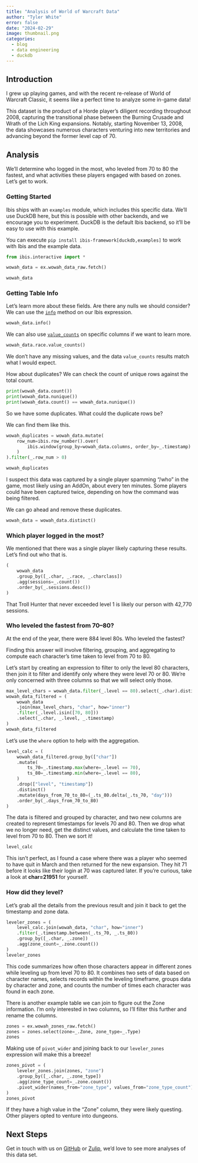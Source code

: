```yaml
---
title: "Analysis of World of Warcraft Data"
author: "Tyler White"
error: false
date: "2024-02-29"
image: thumbnail.png
categories:
  - blog
  - data engineering
  - duckdb
---
```


## Introduction

I grew up playing games, and with the recent re-release of World of Warcraft Classic,
it seems like a perfect time to analyze some in-game data!

This dataset is the product of a Horde player's diligent recording throughout 2008,
capturing the transitional phase between the Burning Crusade and Wrath of the Lich King
expansions. Notably, starting November 13, 2008, the data showcases numerous characters
venturing into new territories and advancing beyond the former level cap of 70.

## Analysis

We'll determine who logged in the most, who leveled from 70 to 80 the fastest, and
what activities these players engaged with based on zones. Let's get to work.

### Getting Started

Ibis ships with an `examples` module, which includes this specific data. We'll use DuckDB
here, but this is possible with other backends, and we encourage you to experiment.
DuckDB is the default Ibis backend, so it'll be easy to use with this example.

You can execute `pip install ibis-framework[duckdb,examples]` to work with Ibis and the
example data.

```python
from ibis.interactive import *

wowah_data = ex.wowah_data_raw.fetch()

wowah_data
```

### Getting Table Info

Let's learn more about these fields. Are there any nulls we should consider? We can
use the [`info`](../../reference/expression-tables.qmd#ibis.expr.types.relations.Table.info)
method on our Ibis expression.

```python
wowah_data.info()
```

We can also use [`value_counts`](../../reference/expression-generic.qmd#ibis.expr.types.generic.Column.value_counts)
on specific columns if we want to learn more.

```python
wowah_data.race.value_counts()
```

We don't have any missing values, and the data `value_counts` results match what I would
expect.

How about duplicates? We can check the count of unique rows against the total count.

```python
print(wowah_data.count())
print(wowah_data.nunique())
print(wowah_data.count() == wowah_data.nunique())
```

So we have some duplicates. What could the duplicate rows be?

We can find them like this.

```python
wowah_duplicates = wowah_data.mutate(
    row_num=ibis.row_number().over(
        ibis.window(group_by=wowah_data.columns, order_by=_.timestamp)
    )
).filter(_.row_num > 0)

wowah_duplicates
```

I suspect this data was captured by a single player spamming “/who” in the game, most
likely using an AddOn, about every ten minutes. Some players could
have been captured twice, depending on how the command was being filtered.

We can go ahead and remove these duplicates.

```python
wowah_data = wowah_data.distinct()
```

### Which player logged in the most?

We mentioned that there was a single player likely capturing these results.
Let's find out who that is.

```python
(
    wowah_data
    .group_by([_.char, _.race, _.charclass])
    .agg(sessions=_.count())
    .order_by(_.sessions.desc())
)
```

That Troll Hunter that never exceeded level 1 is likely our person with 42,770 sessions.

### Who leveled the fastest from 70–80?

At the end of the year, there were 884 level 80s. Who leveled the fastest?

Finding this answer will involve filtering, grouping, and aggregating to compute
each character's time taken to level from 70 to 80.

Let's start by creating an expression to filter to only the level 80 characters, then
join it to filter and identify only where they were level 70 or 80. We're only concerned
with three columns so that we will select only those.

```python
max_level_chars = wowah_data.filter(_.level == 80).select(_.char).distinct()
wowah_data_filtered = (
    wowah_data
    .join(max_level_chars, "char", how="inner")
    .filter(_.level.isin([70, 80]))
    .select(_.char, _.level, _.timestamp)
)
wowah_data_filtered
```

Let's use the `where` option to help with the aggregation.

```python
level_calc = (
    wowah_data_filtered.group_by(["char"])
    .mutate(
        ts_70=_.timestamp.max(where=_.level == 70),
        ts_80=_.timestamp.min(where=_.level == 80),
    )
    .drop(["level", "timestamp"])
    .distinct()
    .mutate(days_from_70_to_80=(_.ts_80.delta(_.ts_70, "day")))
    .order_by(_.days_from_70_to_80)
)
```

The data is filtered and grouped by character, and two new columns are created to
represent timestamps for levels 70 and 80. Then we drop what we no longer need, get the
distinct values, and calculate the time taken to level from 70 to 80. Then we sort it!

```python
level_calc
```

This isn't perfect, as I found a case where there was a player who seemed to have quit
in March and then returned for the new expansion. They hit 71 before it looks like their
login at 70 was captured later. If you're curious, take a look at **char=21951** for yourself.

### How did they level?

Let's grab all the details from the previous result and join it back to get the
timestamp and zone data.

```python
leveler_zones = (
    level_calc.join(wowah_data, "char", how="inner")
    .filter(_.timestamp.between(_.ts_70, _.ts_80))
    .group_by([_.char, _.zone])
    .agg(zone_count=_.zone.count())
)
leveler_zones
```

This code summarizes how often those characters appear in different zones while leveling
up from level 70 to 80. It combines two sets of data based on character names, selects
records within the leveling timeframe, groups data by character and zone, and counts the
number of times each character was found in each zone.

There is another example table we can join to figure out the Zone information. I'm only
interested in two columns, so I'll filter this further and rename the columns.

```python
zones = ex.wowah_zones_raw.fetch()
zones = zones.select(zone=_.Zone, zone_type=_.Type)
zones
```

Making use of `pivot_wider` and joining back to our `leveler_zones` expression will make
this a breeze!

```python
zones_pivot = (
    leveler_zones.join(zones, "zone")
    .group_by([_.char, _.zone_type])
    .agg(zone_type_count=_.zone.count())
    .pivot_wider(names_from="zone_type", values_from="zone_type_count")
)
zones_pivot
```

If they have a high value in the "Zone" column, they were likely questing. Other
players opted to venture into dungeons.

## Next Steps

Get in touch with us on [GitHub](https://github.com/ibis-project) or
[Zulip](https://ibis-project.zulipchat.com/), we'd love to see more analyses of this
data set.
